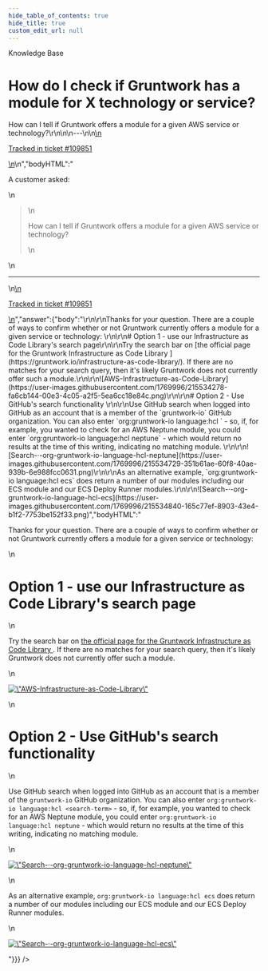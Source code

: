 ```yaml
---
hide_table_of_contents: true
hide_title: true
custom_edit_url: null
---
```



<head>
  <link rel="canonical" href="https://github.com/gruntwork-io/knowledge-base/discussions/653" />
</head>

<CenterLayout>
<span className="searchCategory">Knowledge Base</span>
<h1>How do I check if Gruntwork has a module for X technology or service?</h1>
<GitHub discussion={{"id":"D_kwDOF8slf84ASVVd","number":653,"author":{"login":"zackproser"},"title":"How do I check if Gruntwork has a module for X technology or service?","body":"\nA customer asked: \r\n> How can I tell if Gruntwork offers a module for a given AWS service or technology?\r\n\n\n---\n\n<ins datetime=\"2023-01-30T16:18:29Z\">\n  <p><a href=\"https://support.gruntwork.io/hc/requests/109851\">Tracked in ticket #109851</a></p>\n</ins>\n","bodyHTML":"<p dir=\"auto\">A customer asked:</p>\n<blockquote>\n<p dir=\"auto\">How can I tell if Gruntwork offers a module for a given AWS service or technology?</p>\n</blockquote>\n<hr>\n<ins datetime=\"2023-01-30T16:18:29Z\">\n  <p dir=\"auto\"><a href=\"https://support.gruntwork.io/hc/requests/109851\" rel=\"nofollow\">Tracked in ticket #109851</a></p>\n</ins>","answer":{"body":"\r\n\r\nThanks for your question. There are a couple of ways to confirm whether or not Gruntwork currently offers a module for a given service or technology: \r\n\r\n# Option 1 - use our Infrastructure as Code Library's search page\r\n\r\nTry the search bar on [the official page for the Gruntwork Infrastructure as Code Library ](https://gruntwork.io/infrastructure-as-code-library/). If there are no matches for your search query, then it's likely Gruntwork does not currently offer such a module.\r\n\r\n![AWS-Infrastructure-as-Code-Library](https://user-images.githubusercontent.com/1769996/215534278-fa6cb144-00e3-4c05-a2f5-5ea6cc18e84c.png)\r\n\r\n# Option 2 - Use GitHub's search functionality \r\n\r\nUse GitHub search when logged into GitHub as an account that is a member of the `gruntwork-io` GitHub organization. You can also enter `org:gruntwork-io language:hcl <search-term>` - so, if, for example, you wanted to check for an AWS Neptune module, you could enter `org:gruntwork-io language:hcl neptune` - which would return no results at the time of this writing, indicating no matching module. \r\n\r\n![Search-·-org-gruntwork-io-language-hcl-neptune](https://user-images.githubusercontent.com/1769996/215534729-351b61ae-60f8-40ae-939b-6e988fcc0631.png)\r\n\r\nAs an alternative example, `org:gruntwork-io language:hcl ecs` does return a number of our modules including our ECS module and our ECS Deploy Runner modules.\r\n\r\n![Search-·-org-gruntwork-io-language-hcl-ecs](https://user-images.githubusercontent.com/1769996/215534840-165c77ef-8903-43e4-b1f2-7753be152f33.png)","bodyHTML":"<p dir=\"auto\">Thanks for your question. There are a couple of ways to confirm whether or not Gruntwork currently offers a module for a given service or technology:</p>\n<h1 dir=\"auto\">Option 1 - use our Infrastructure as Code Library's search page</h1>\n<p dir=\"auto\">Try the search bar on <a href=\"https://gruntwork.io/infrastructure-as-code-library/\" rel=\"nofollow\">the official page for the Gruntwork Infrastructure as Code Library </a>. If there are no matches for your search query, then it's likely Gruntwork does not currently offer such a module.</p>\n<p dir=\"auto\"><a target=\"_blank\" rel=\"noopener noreferrer nofollow\" href=\"https://user-images.githubusercontent.com/1769996/215534278-fa6cb144-00e3-4c05-a2f5-5ea6cc18e84c.png\"><img src=\"https://user-images.githubusercontent.com/1769996/215534278-fa6cb144-00e3-4c05-a2f5-5ea6cc18e84c.png\" alt=\"AWS-Infrastructure-as-Code-Library\" style=\"max-width: 100%;\"></a></p>\n<h1 dir=\"auto\">Option 2 - Use GitHub's search functionality</h1>\n<p dir=\"auto\">Use GitHub search when logged into GitHub as an account that is a member of the <code class=\"notranslate\">gruntwork-io</code> GitHub organization. You can also enter <code class=\"notranslate\">org:gruntwork-io language:hcl &lt;search-term&gt;</code> - so, if, for example, you wanted to check for an AWS Neptune module, you could enter <code class=\"notranslate\">org:gruntwork-io language:hcl neptune</code> - which would return no results at the time of this writing, indicating no matching module.</p>\n<p dir=\"auto\"><a target=\"_blank\" rel=\"noopener noreferrer nofollow\" href=\"https://user-images.githubusercontent.com/1769996/215534729-351b61ae-60f8-40ae-939b-6e988fcc0631.png\"><img src=\"https://user-images.githubusercontent.com/1769996/215534729-351b61ae-60f8-40ae-939b-6e988fcc0631.png\" alt=\"Search-·-org-gruntwork-io-language-hcl-neptune\" style=\"max-width: 100%;\"></a></p>\n<p dir=\"auto\">As an alternative example, <code class=\"notranslate\">org:gruntwork-io language:hcl ecs</code> does return a number of our modules including our ECS module and our ECS Deploy Runner modules.</p>\n<p dir=\"auto\"><a target=\"_blank\" rel=\"noopener noreferrer nofollow\" href=\"https://user-images.githubusercontent.com/1769996/215534840-165c77ef-8903-43e4-b1f2-7753be152f33.png\"><img src=\"https://user-images.githubusercontent.com/1769996/215534840-165c77ef-8903-43e4-b1f2-7753be152f33.png\" alt=\"Search-·-org-gruntwork-io-language-hcl-ecs\" style=\"max-width: 100%;\"></a></p>"}}} />

</CenterLayout>
  

<!-- ##DOCS-SOURCER-START
{
  "sourcePlugin": "github-discussions",
  "hash": "9c7f70dc4615c7ce5268b9c9fe74d4a1"
}
##DOCS-SOURCER-END -->
